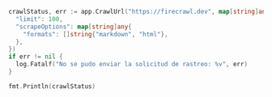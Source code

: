 ```go Go
crawlStatus, err := app.CrawlUrl("https://firecrawl.dev", map[string]any{
  "limit": 100,
  "scrapeOptions": map[string]any{
    "formats": []string{"markdown", "html"},
  },
})
if err != nil {
  log.Fatalf("No se pudo enviar la solicitud de rastreo: %v", err)
}

fmt.Println(crawlStatus) 
```
